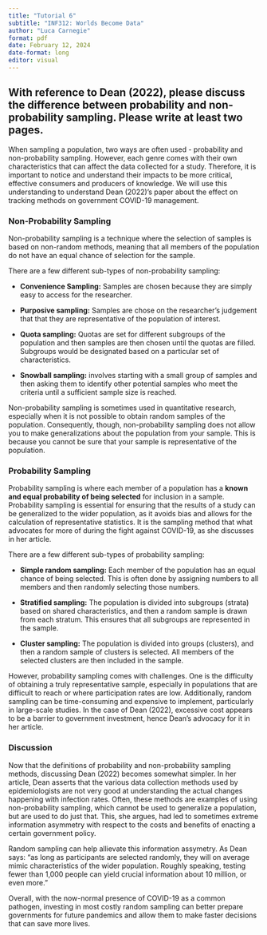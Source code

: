 ```yaml
---
title: "Tutorial 6"
subtitle: "INF312: Worlds Become Data"
author: "Luca Carnegie"
format: pdf
date: February 12, 2024
date-format: long
editor: visual
---
```


## With reference to Dean (2022), please discuss the difference between probability and non-probability sampling. Please write at least two pages.

When sampling a population, two ways are often used - probability and non-probability sampling. However, each genre comes with their own characteristics that can affect the data collected for a study. Therefore, it is important to notice and understand their impacts to be more critical, effective consumers and producers of knowledge. We will use this understanding to understand Dean (2022)'s paper about the effect on tracking methods on government COVID-19 management. 

### Non-Probability Sampling 

Non-probability sampling is a technique where the selection of samples is based on non-random methods, meaning that all members of the population do not have an equal chance of selection for the sample. 

There are a few different sub-types of non-probability sampling: 

- **Convenience Sampling:** Samples are chosen because they are simply easy to access for the researcher. 
- **Purposive sampling:** Samples are chose on the researcher's judgement that that they are representative of the population of interest.

- **Quota sampling:** Quotas are set for different subgroups of the population and then samples are then chosen until the quotas are filled. Subgroups would be designated based on a particular set of characteristics.

- **Snowball sampling:** involves starting with a small group of samples and then asking them to identify other potential samples who meet the criteria until a sufficient sample size is reached. 

Non-probability sampling is sometimes used in quantitative research, especially when it is not possible to obtain random samples of the population. Consequently, though, non-probability sampling does not allow you to make generalizations about the population from your sample. This is because you cannot be sure that your sample is representative of the population.

### Probability Sampling 

Probability sampling is where each member of a population has a **known and equal probability of being selected** for inclusion in a sample. Probability sampling is essential for ensuring that the results of a study can be generalized to the wider population, as it avoids bias and allows for the calculation of representative statistics. It is the sampling method that what  advocates for more of during the fight against COVID-19, as she discusses in her article. 

There are a few different sub-types of probability sampling: 

- **Simple random sampling:** Each member of the population has an equal chance of being selected. This is often done by assigning numbers to all members and then randomly selecting those numbers. 

- **Stratified sampling:** The population is divided into subgroups (strata) based on shared characteristics, and then a random sample is drawn from each stratum. This ensures that all subgroups are represented in the sample.

- **Cluster sampling:** The population is divided into groups (clusters), and then a random sample of clusters is selected. All members of the selected clusters are then included in the sample.

However, probability sampling comes with challenges. One is the difficulty of obtaining a truly representative sample, especially in populations that are difficult to reach or where participation rates are low. Additionally, random sampling can be time-consuming and expensive to implement, particularly in large-scale studies. In the case of Dean (2022), excessive cost appears to be a barrier to government investment, hence Dean's advocacy for it in her article. 

### Discussion

Now that the definitions of probability and non-probability sampling methods, discussing Dean (2022) becomes somewhat simpler. In her article, Dean asserts that the various data collection methods used by epidemiologists are not very good at understanding the actual changes happening with infection rates. Often, these methods are examples of using non-probability sampling, which cannot be used to generalize a population, but are used to do just that. This, she argues, had led to sometimes extreme information asymmetry with respect to the costs and benefits of enacting a certain government policy. 

Random sampling can help allievate this information assymetry. As Dean says: 
"as long as participants are selected randomly, they will on average mimic characteristics of the wider population. Roughly speaking, testing fewer than 1,000 people can yield crucial information about 10 million, or even more."

Overall, with the now-normal presence of COVID-19 as a common pathogen, investing in most costly random sampling can better prepare governments for  future pandemics and allow them to make faster decisions that can save more lives. 


